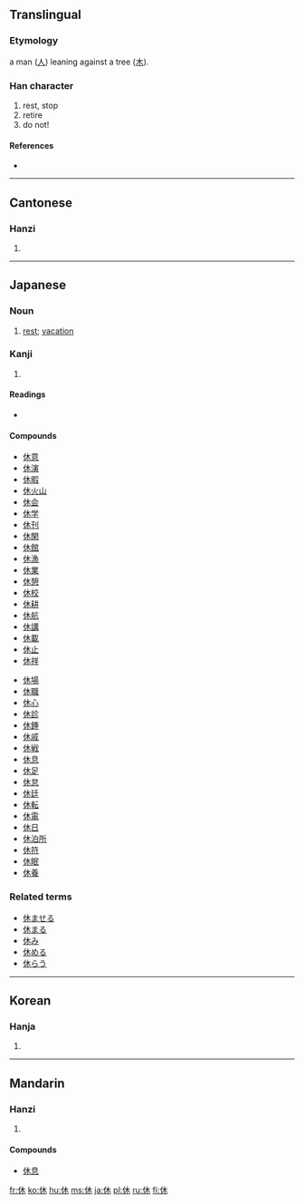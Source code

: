 ==Translingual==
{{stroke order|strokes=6}}

===Etymology===
a man ([[人]]) leaning against a tree ([[木]]).

===Han character===
{{Han char|rn=9|rad=人|as=04|sn=6|four=2429<sub>0</sub>|canj=人木 (OD)|ids=⿰[[亻]][[木]]}}

# rest, stop
# retire
# do not!

====References====
* {{Han ref|kx=0096.020|dkj=00440|dj=0203.020|hdz=10117.180|uh=4F11|ud=20241|bh=A5F0|bd=42480}}

----

==Cantonese==

===Hanzi===
{{yue-hanzi|jyut=|y=yau1}}

# {{defn|Cantonese}}

----

==Japanese==
{{ja-see-also|休する}}

===Noun===
{{ja-noun|k|hira=きゅう|rom=kyū}}

# [[rest]]; [[vacation]]

===Kanji===
{{ja-kanji|grade=1|rs=人04}}

# {{defn|Japanese}}

====Readings====
* {{ja-readings|on=[[きゅう]] ([[kyū]]), [[く]] ([[ku]])|kun=[[やすむ]] ([[休む]], [[yasumu]]), [[いこう]] ([[ikou]]), [[やめる]] ([[yameru]])|nanori=[[やすみ]] ([[yasumi]])}}

====Compounds====
{{top2}}
* [[休意]]
* [[休演]]
* [[休暇]]
* [[休火山]]
* [[休会]]
* [[休学]]
* [[休刊]]
* [[休閑]]
* [[休館]]
* [[休漁]]
* [[休業]]
* [[休憩]]
* [[休校]]
* [[休耕]]
* [[休航]]
* [[休講]]
* [[休載]]
* [[休止]]
* [[休祥]]
{{mid2}}
* [[休場]]
* [[休職]]
* [[休心]]
* [[休診]]
* [[休錘]]
* [[休戚]]
* [[休戦]]
* [[休息]]
* [[休足]]
* [[休怠]]
* [[休廷]]
* [[休転]]
* [[休電]]
* [[休日]]
* [[休泊所]]
* [[休符]]
* [[休眠]]
* [[休養]]
{{bottom}}

===Related terms===
* [[休ませる]]
* [[休まる]]
* [[休み]]
* [[休める]]
* [[休らう]]

----

==Korean==

===Hanja===
{{ko-hanja|hangeul=휴|eumhun=쉴|rv=hyu|mr=hyu}}

# {{defn|Korean}}

----

==Mandarin==

===Hanzi===
{{cmn-hanzi|pin=[[xiū]] ([[xiu1]])|wg=hsiu<sup>1</sup>}}

# {{defn|Mandarin}}

====Compounds====
* [[休息]]

[[fr:休]]
[[ko:休]]
[[hu:休]]
[[ms:休]]
[[ja:休]]
[[pl:休]]
[[ru:休]]
[[fi:休]]